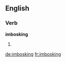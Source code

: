 ==English==

===Verb===
'''imbosking'''

# {{present participle of|imbosk}}

[[de:imbosking]]
[[fr:imbosking]]